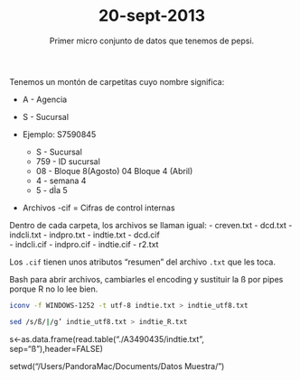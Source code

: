 % 20-sept-2013
% Primer micro conjunto de datos que tenemos de pepsi.


Tenemos un montón de carpetitas cuyo nombre significa:

- A - Agencia
- S - Sucursal
 
- Ejemplo: S7590845

    * S - Sucursal
    * 759 - ID sucursal
    * 08 - Bloque 8(Agosto)  04 Bloque 4 (Abril)
    * 4 - semana 4
    * 5 - dÌa 5
 
- Archivos -cif = Cifras de control internas

Dentro de cada carpeta, los archivos se llaman igual: 
- creven.txt
- dcd.txt
- indcli.txt
- indpro.txt
- indtie.txt
- dcd.cif		
- indcli.cif
- indpro.cif
- indtie.cif
- r2.txt

Los `.cif` tienen unos atributos "resumen" del archivo `.txt` que les toca. 

Bash para abrir archivos, cambiarles el encoding y sustituir la ß por pipes porque R no lo lee bien.

```bash
iconv -f WINDOWS-1252 -t utf-8 indtie.txt > indtie_utf8.txt

sed /s/ß/|/g’ indtie_utf8.txt > indtie_R.txt

```


s<-as.data.frame(read.table("./A3490435/indtie.txt", sep="ß"),header=FALSE)

setwd("/Users/PandoraMac/Documents/Datos Muestra/")

